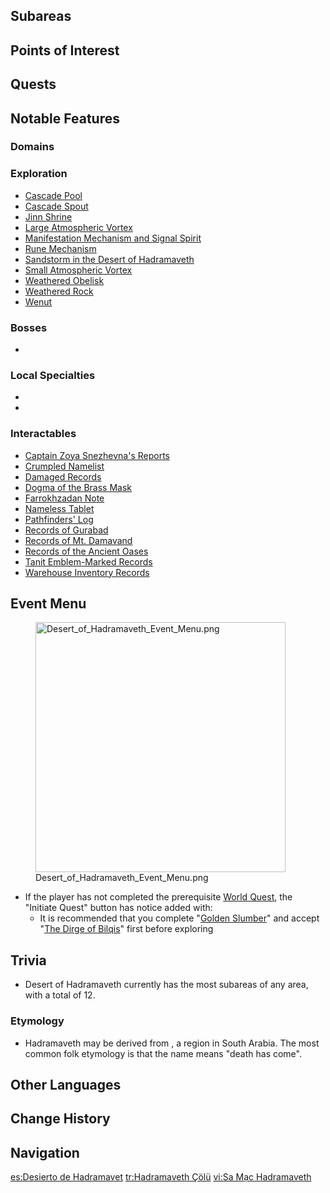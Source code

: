 {{Location Infobox
|image        = <gallery>
Desert of Hadramaveth.png|In-Game
Location Desert of Hadramaveth.png|Map
</gallery>
|type         = Area
|region       = Sumeru
|subregion    = Great Red Sand
}}
<!--{{Description|}}-->
{{Location Intro|description=}}

==Subareas==
{{Locations by Category Table|type=Subareas}}

==Points of Interest==
{{Locations by Category Table|type=Points of Interest}}

==Quests==
{{Quests by Category List|heo=1}}

==Notable Features==
===Domains===
{{Domains by Category Gallery}}

===Exploration===
* [[Cascade Pool]]
* [[Cascade Spout]]
* [[Jinn Shrine]]
* [[Large Atmospheric Vortex]]
* [[Manifestation Mechanism and Signal Spirit]]
* [[Rune Mechanism]]
* [[Sandstorm in the Desert of Hadramaveth]]
* [[Small Atmospheric Vortex]]
* [[Weathered Obelisk]]
* [[Weathered Rock]]
* [[Wenut]]

===Bosses===
* {{Enemy|Setekh Wenut}}

===Local Specialties===
* {{Item|Henna Berry}}
* {{Item|Sand Grease Pupa}}

=== Interactables ===

*[[Captain Zoya Snezhevna's Reports]]
*[[Crumpled Namelist]]
*[[Damaged Records]]
* [[Dogma of the Brass Mask]]
*[[Farrokhzadan Note]]
*[[Nameless Tablet]]
* [[Pathfinders' Log]]
*[[Records of Gurabad]]
* [[Records of Mt. Damavand]]
* [[Records of the Ancient Oases]]
* [[Tanit Emblem-Marked Records]]
* [[Warehouse Inventory Records]]

==Event Menu==
{{Description|The desert's border stretches on. Legend has it that between the countless scimitar-shaped ravines that cut across the desert plain, a lost city of old lies hidden with a wandering tribe seeking refuge in its ruins.<br />Perhaps among the incessant sandstorms that seem to erode all things encompassed by history, a story lost in time awaits to be uncovered...}}
[[File:Desert of Hadramaveth Event Menu.png|400px]]
* If the player has not completed the prerequisite [[World Quest]], the "Initiate Quest" button has notice added with:
** It is recommended that you complete "[[Golden Slumber]]" and accept "[[The Dirge of Bilqis]]" first before exploring

==Trivia==
* Desert of Hadramaveth currently has the most subareas of any area, with a total of 12.
===Etymology===
* Hadramaveth may be derived from {{Lang|''{{w|Hadramaut}}''|ar=حَضْرَمُوتُ/حَضْرَمَوْتُ}}, a region in South Arabia. The most common folk etymology is that the name means "death has come".

==Other Languages==
{{Other Languages
|en      = Desert of Hadramaveth
|zhs     = 千壑沙地
|zhs_rm  = Qiānhè Shādì
|zht     = 千壑沙地
|zht_rm  = Qiānhuò Shādì
|zh_tl   = Sandy Land with Thousands of Gullies
|ja      = 千尋の砂漠
|ja_rm   = Senjin no Sabaku
|ja_tl   = 
|ko      = 하드라마베스 사막
|ko_rm   = Hadeuramabeseu Samak
|ko_tl   = Hadramaveth Desert
|es      = Desierto de Hadramavet
|es_tl   = Desert of Hadramavet
|fr      = Désert de Hadramaveth
|fr_tl   = Desert of Hadramaveth
|ru      = Пустыня Хадрамавет
|ru_tl   = Desert of Hadramaveth
|th      = <!--พื้นที่-->ทะเลทราย Hadramaveth
|th_rm   = <!--Phuen-thi -->Tha-le-sai Hadramaveth
|th_tl   = Hadramaveth Desert
|vi      = Sa Mạc Hadramaveth
|vi_tl   = Hadramaveth Desert
|de      = Die Wüste von Hadramaveth
|de_tl   = The Desert of Hadramaveth
|id      = Desert of Hadramaveth
|pt      = Deserto de Hadramaveth
|pt_tl   = 
|tr      = Hadramaveth Çölü
|tr_tl   = 
|it      = Deserto di Hadramaveth
|it_tl   = Desert of Hadramaveth
}}

==Change History==
{{Change History|3.4}}

==Navigation==
{{Area Navbox|Sumeru}}

[[es:Desierto de Hadramavet]]
[[tr:Hadramaveth Çölü]]
[[vi:Sa Mạc Hadramaveth]]